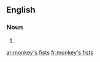 ==English==

===Noun===
{{head|en|plural|head=[[monkey]]'s [[fist]]s}}

# {{plural of|monkey's fist|lang=en}}

[[ar:monkey's fists]]
[[fr:monkey's fists]]
